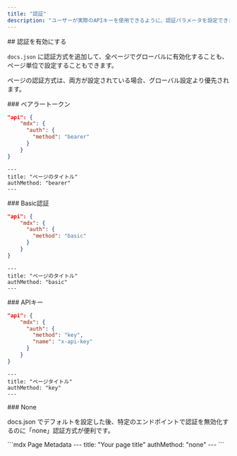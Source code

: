 ```yaml
---
title: "認証"
description: "ユーザーが実際のAPIキーを使用できるように、認証パラメータを設定できます。"
---
```


<div id="enabling-authentication">
  ## 認証を有効にする
</div>

`docs.json` に認証方式を追加して、全ページでグローバルに有効化することも、ページ単位で設定することもできます。

ページの認証方式は、両方が設定されている場合、グローバル設定より優先されます。

<div id="bearer-token">
  ### ベアラートークン
</div>

<CodeGroup>

```json docs.json
"api": {
    "mdx": {
      "auth": {
        "method": "bearer"
      }
    }
}
```

```mdx Page Metadata
---
title: "ページのタイトル"
authMethod: "bearer"
---
```

</CodeGroup>

<div id="basic-authentication">
  ### Basic認証
</div>

<CodeGroup>

```json docs.json
"api": {
    "mdx": {
      "auth": {
        "method": "basic"
      }
    }
}
```

```mdx Page Metadata
---
title: "ページのタイトル"
authMethod: "basic"
---
```

</CodeGroup>

<div id="api-key">
  ### APIキー
</div>

<CodeGroup>

```json docs.json
"api": {
    "mdx": {
      "auth": {
        "method": "key",
        "name": "x-api-key"
      }
    }
}
```

```mdx Page Metadata
---
title: "ページタイトル"
authMethod: "key"
---
```

</CodeGroup>

<div id="none">
  ### None
</div>

docs.json でデフォルトを設定した後、特定のエンドポイントで認証を無効化するのに「none」認証方式が便利です。

<CodeGroup>
```mdx Page Metadata
---
title: "Your page title"
authMethod: "none"
---
```
</CodeGroup>